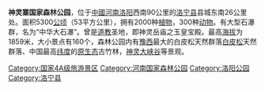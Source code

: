 {{unreferenced|time=2020-01-19}}
{{中国自然保护单位
|级别 = 国家森林公园
|名称 = 神灵寨国家森林公园
|子项 = 
|图片 = 
|图片大小 = 
|说明 = 
|省名 = 
|市/县名 = 
|所在 = [[河南省|河南省]][[洛阳市|洛阳市]][[洛宁县|洛宁县]]
|分类 = [[国家森林公园|国家森林公园]]、[[国家4A级旅游景区|国家4A级旅游景区]]
|面积 = 5300公顷
|建立时间 = 2002年12月
|坐标={{coord|34.29|111.71|format=dms|display=it}}
}}

'''神灵寨国家森林公园'''，位于[[中國|中國]][[河南|河南]][[洛阳|洛阳]]西南90公里的[[洛宁县|洛宁县]]县城东南26公里处。面积5300[[公顷|公顷]]（53平方公里），拥有2000种[[植物|植物]]，300种[[动物|动物]]。有大型石瀑群，名为“中华大石瀑”。曾是[[道教|道教]]圣地，即神灵岳庙之玉皇宝殿。最高[[海拔|海拔]]为1859米，大小景点有160个，森林公园内有[[豫西|豫西]]最大的白皮松天然群落[[白皮松|白皮松]]天然群落、中国最高[[纬度|纬度]]的[[原生态|原生态]]古竹林，[[神灵大峡谷|神灵大峡谷]]等景观。

{{henan-stub}}
{{Scenery-stub}}
{{中华人民共和国国家森林公园}}
[[Category:国家4A级旅游景区|Category:国家4A级旅游景区]]
[[Category:河南国家森林公园|Category:河南国家森林公园]]
[[Category:洛阳公园|Category:洛阳公园]]
[[Category:洛宁县|Category:洛宁县]]
